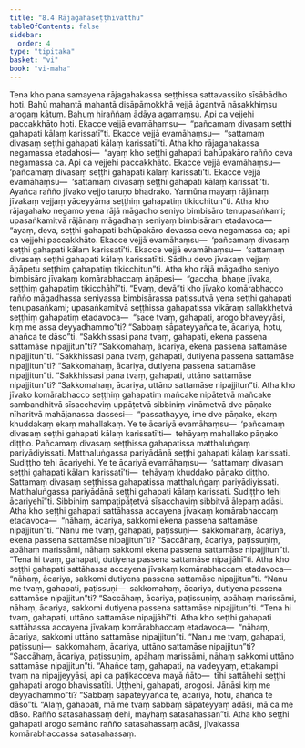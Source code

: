 ```yaml
---
title: "8.4 Rājagahaseṭṭhivatthu"
tableOfContents: false
sidebar:
  order: 4
type: "tipitaka"
basket: "vi"
book: "vi-maha"
---
```



<DynamicBreadcrumb />

<Division number="332" book="vi-maha" e="ch" v="3" p="383">

<Paragraph number="1570" book="vi-maha">
Tena kho pana samayena rājagahakassa seṭṭhissa sattavassiko sīsābādho hoti. Bahū mahantā mahantā disāpāmokkhā vejjā āgantvā nāsakkhiṃsu arogaṃ kātuṃ. Bahuṃ hiraññaṃ ādāya agamaṃsu. Api ca vejjehi paccakkhāto hoti. Ekacce vejjā evamāhaṃsu—  “pañcamaṃ divasaṃ seṭṭhi gahapati kālaṃ karissatī”ti. Ekacce vejjā evamāhaṃsu—  “sattamaṃ divasaṃ seṭṭhi gahapati kālaṃ karissatī”ti. Atha kho rājagahakassa negamassa etadahosi—  “ayaṃ kho seṭṭhi gahapati bahūpakāro rañño ceva negamassa ca. Api ca vejjehi paccakkhāto. Ekacce vejjā evamāhaṃsu—  ‘pañcamaṃ divasaṃ seṭṭhi gahapati kālaṃ karissatī’ti. Ekacce vejjā evamāhaṃsu—  ‘sattamaṃ divasaṃ seṭṭhi gahapati kālaṃ karissatī’ti. Ayañca rañño jīvako vejjo taruṇo bhadrako. Yannūna mayaṃ rājānaṃ jīvakaṃ vejjaṃ yāceyyāma seṭṭhiṃ gahapatiṃ tikicchitun”ti.
</Paragraph>

<Paragraph number="1571" book="vi-maha">
Atha kho rājagahako negamo yena rājā māgadho seniyo bimbisāro tenupasaṅkami; upasaṅkamitvā rājānaṃ māgadhaṃ seniyaṃ bimbisāraṃ etadavoca—  “ayaṃ, deva, seṭṭhi gahapati bahūpakāro devassa ceva negamassa ca; api ca vejjehi paccakkhāto. Ekacce vejjā evamāhaṃsu—  ‘pañcamaṃ divasaṃ seṭṭhi gahapati kālaṃ karissatī’ti. Ekacce vejjā evamāhaṃsu—  ‘sattamaṃ divasaṃ seṭṭhi gahapati kālaṃ karissatī’ti. Sādhu devo jīvakaṃ vejjaṃ āṇāpetu seṭṭhiṃ gahapatiṃ tikicchitun”ti.
</Paragraph>

<Paragraph number="1572" book="vi-maha">
Atha kho rājā māgadho seniyo bimbisāro jīvakaṃ komārabhaccaṃ āṇāpesi—  “gaccha, bhaṇe jīvaka, seṭṭhiṃ gahapatiṃ tikicchāhī”ti. “Evaṃ, devā”ti kho jīvako komārabhacco rañño māgadhassa seniyassa bimbisārassa paṭissutvā yena seṭṭhi gahapati tenupasaṅkami; upasaṅkamitvā seṭṭhissa gahapatissa vikāraṃ sallakkhetvā seṭṭhiṃ gahapatiṃ etadavoca—  “sace tvaṃ, gahapati, arogo bhaveyyāsi, kiṃ me assa deyyadhammo”ti? “Sabbaṃ sāpateyyañca te, ācariya, hotu, ahañca te dāso”ti. “Sakkhissasi pana tvaṃ, gahapati, ekena passena sattamāse nipajjitun”ti? “Sakkomahaṃ, ācariya, ekena passena sattamāse nipajjitun”ti. “Sakkhissasi pana tvaṃ, gahapati, dutiyena passena sattamāse nipajjitun”ti? “Sakkomahaṃ, ācariya, dutiyena passena sattamāse nipajjitun”ti. “Sakkhissasi pana tvaṃ, gahapati, uttāno sattamāse nipajjitun”ti? “Sakkomahaṃ, ācariya, uttāno sattamāse nipajjitun”ti.
</Paragraph>

<Paragraph number="1573" book="vi-maha">
Atha kho jīvako komārabhacco seṭṭhiṃ gahapatiṃ mañcake nipātetvā mañcake sambandhitvā sīsacchaviṃ uppāṭetvā sibbiniṃ vināmetvā dve pāṇake nīharitvā mahājanassa dassesi—  “passathayye, ime dve pāṇake, ekaṃ khuddakaṃ ekaṃ mahallakaṃ. Ye te ācariyā evamāhaṃsu—  ‘pañcamaṃ divasaṃ seṭṭhi gahapati kālaṃ karissatī’ti—  tehāyaṃ mahallako pāṇako diṭṭho. Pañcamaṃ divasaṃ seṭṭhissa gahapatissa matthaluṅgaṃ pariyādiyissati. Matthaluṅgassa pariyādānā seṭṭhi gahapati kālaṃ karissati. Sudiṭṭho tehi ācariyehi. Ye te ācariyā evamāhaṃsu—  ‘sattamaṃ divasaṃ seṭṭhi gahapati kālaṃ karissatī’ti—  tehāyaṃ khuddako pāṇako diṭṭho. Sattamaṃ divasaṃ seṭṭhissa gahapatissa matthaluṅgaṃ pariyādiyissati. Matthaluṅgassa pariyādānā seṭṭhi gahapati kālaṃ karissati. Sudiṭṭho tehi ācariyehī”ti. Sibbiniṃ sampaṭipāṭetvā sīsacchaviṃ sibbitvā ālepaṃ adāsi.
</Paragraph>

<Paragraph number="1574" book="vi-maha">
Atha kho seṭṭhi gahapati sattāhassa accayena jīvakaṃ komārabhaccaṃ etadavoca—  “nāhaṃ, ācariya, sakkomi ekena passena sattamāse nipajjitun”ti. “Nanu me tvaṃ, gahapati, paṭissuṇi—  sakkomahaṃ, ācariya, ekena passena sattamāse nipajjitun”ti? “Saccāhaṃ, ācariya, paṭissuṇiṃ, apāhaṃ marissāmi, nāhaṃ sakkomi ekena passena sattamāse nipajjitun”ti. “Tena hi tvaṃ, gahapati, dutiyena passena sattamāse nipajjāhī”ti.
</Paragraph>

<Paragraph number="1575" book="vi-maha">
Atha kho seṭṭhi gahapati sattāhassa accayena jīvakaṃ komārabhaccaṃ etadavoca—  “nāhaṃ, ācariya, sakkomi dutiyena passena sattamāse nipajjitun”ti. “Nanu me tvaṃ, gahapati, paṭissuṇi—  sakkomahaṃ, ācariya, dutiyena passena sattamāse nipajjitun”ti? “Saccāhaṃ, ācariya, paṭissuṇiṃ, apāhaṃ marissāmi, nāhaṃ, ācariya, sakkomi dutiyena passena sattamāse nipajjitun”ti. “Tena hi tvaṃ, gahapati, uttāno sattamāse nipajjāhī”ti.
</Paragraph>

<Paragraph number="1576" book="vi-maha">
Atha kho seṭṭhi gahapati sattāhassa accayena jīvakaṃ komārabhaccaṃ etadavoca—  “nāhaṃ, ācariya, sakkomi uttāno sattamāse nipajjitun”ti. “Nanu me tvaṃ, gahapati, paṭissuṇi—  sakkomahaṃ, ācariya, uttāno sattamāse nipajjitun”ti? “Saccāhaṃ, ācariya, paṭissuṇiṃ, apāhaṃ marissāmi, nāhaṃ sakkomi uttāno sattamāse nipajjitun”ti. “Ahañce taṃ, gahapati, na vadeyyaṃ, ettakampi tvaṃ na nipajjeyyāsi, api ca paṭikacceva mayā ñāto—  tīhi sattāhehi seṭṭhi gahapati arogo bhavissatīti. Uṭṭhehi, gahapati, arogosi. Jānāsi kiṃ me deyyadhammo”ti? “Sabbaṃ sāpateyyañca te, ācariya, hotu, ahañca te dāso”ti. “Alaṃ, gahapati, mā me tvaṃ sabbaṃ sāpateyyaṃ adāsi, mā ca me dāso. Rañño satasahassaṃ dehi, mayhaṃ satasahassan”ti. Atha kho seṭṭhi gahapati arogo samāno rañño satasahassaṃ adāsi, jīvakassa komārabhaccassa satasahassaṃ.
</Paragraph>
</Division>